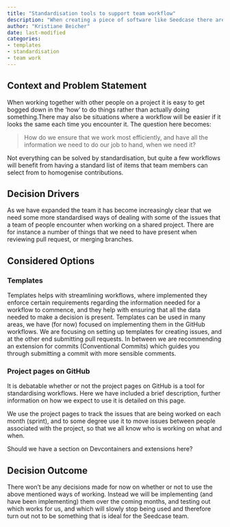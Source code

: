 ```yaml
---
title: "Standardisation tools to support team workflow"
description: "When creating a piece of software like Seedcase there are a lot of things that it would be a good idea to either standardise, or to avoid having to type up again and again. Templates and code snippets are some of the tools available to deal with these challenges."
author: "Kristiane Beicher"
date: last-modified
categories:
- templates
- standardisation
- team work
---
```


## Context and Problem Statement

When working together with other people on a project it is easy to get bogged down in the 'how' to do things rather than actually doing something.There may also be situations where a workflow will be easier if it looks the same each time you encounter it. The question here becomes:

> How do we ensure that we work most efficiently, and have all the information we need to do our job to hand, when we need it?

Not everything can be solved by standardisation, but quite a few workflows will benefit from having a standard list of items that team members can select from to homogenise contributions.

## Decision Drivers

As we have expanded the team it has become increasingly clear that we need some more standardised ways of dealing with some of the issues that a team of people encounter when working on a shared project. There are for instance a number of things that we need to have present when reviewing pull request, or merging branches. 

## Considered Options

### Templates

Templates helps with streamlining workflows, where implemented they enforce certain requirements regarding the information needed for a workflow to commence, and they help with ensuring that all the data needed to make a decision is present. Templates can be used in many areas, we have (for now) focused on implementing them in the GitHub workflows.  We are focusing on setting up templates for creating issues, and at the other end submitting pull requests. In between we are recommending an extension for commits (Conventional Commits) which guides you through submitting a commit with more sensible comments. 

### Project pages on GitHub

It is debatable whether or not the project pages on GitHub is a tool for standardising workflows. Here we have included a brief description, further information on how we expect to use it is detailed on this page.

<!--TODO Insert link to page once it is created-->

We use the project pages to track the issues that are being worked on each month (sprint), and to some degree use it to move issues between people associated with the project, so that we all know who is working on what and when.

::: content-hidden
Should we have a section on Devcontainers and extensions here?
:::

## Decision Outcome

There won't be any decisions made for now on whether or not to use the above mentioned ways of working. Instead we will be implementing (and have been implementing) them over the coming months, and testing out which works for us, and which will slowly stop being used and therefore turn out not to be something that is ideal for the Seedcase team.

<!--TODO Consider: Should the entire document be moved to another part of seedcase, the team section for instance?-->